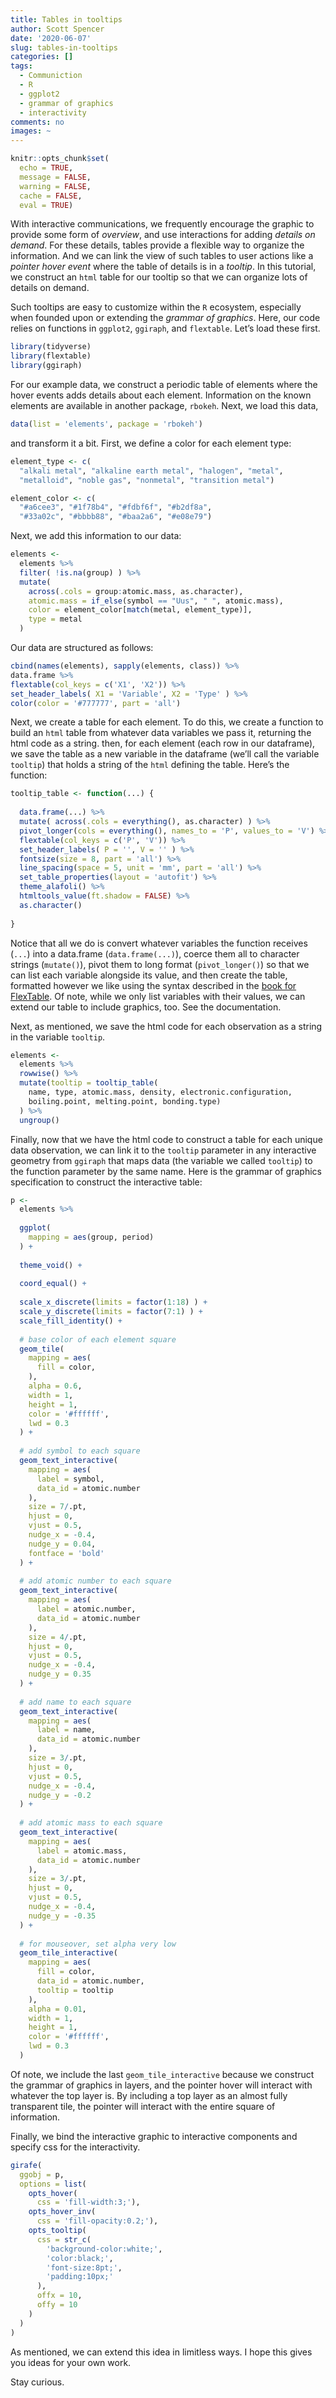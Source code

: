 ```yaml
---
title: Tables in tooltips
author: Scott Spencer
date: '2020-06-07'
slug: tables-in-tooltips
categories: []
tags:
  - Communiction
  - R
  - ggplot2
  - grammar of graphics
  - interactivity
comments: no
images: ~
---
```


```r
knitr::opts_chunk$set(
  echo = TRUE, 
  message = FALSE, 
  warning = FALSE, 
  cache = FALSE, 
  eval = TRUE)
```

With interactive communications, we frequently encourage the graphic to provide some form of *overview*, and use interactions for adding *details on demand*. For these details, tables provide a flexible way to organize the information. And we can link the view of such tables to user actions like a *pointer hover event* where the table of details is in a *tooltip*. In this tutorial, we construct an `html` table for our tooltip so that we can organize lots of details on demand.

Such tooltips are easy to customize within the `R` ecosystem, especially when founded upon or extending the *grammar of graphics*. Here, our code relies on functions in `ggplot2`, `ggiraph`, and `flextable`. Let's load these first.

```r
library(tidyverse)
library(flextable)
library(ggiraph)
```

For our example data, we construct a periodic table of elements where the hover events adds details about each element. Information on the known elements are available in another package, `rbokeh`. Next, we load this data, 

```r
data(list = 'elements', package = 'rbokeh')
```

and transform it a bit. First, we define a color for each element type:

```r
element_type <- c(
  "alkali metal", "alkaline earth metal", "halogen", "metal", 
  "metalloid", "noble gas", "nonmetal", "transition metal")

element_color <- c(
  "#a6cee3", "#1f78b4", "#fdbf6f", "#b2df8a", 
  "#33a02c", "#bbbb88", "#baa2a6", "#e08e79")
```

Next, we add this information to our data:

```r
elements <- 
  elements %>%
  filter( !is.na(group) ) %>%
  mutate(
    across(.cols = group:atomic.mass, as.character),
    atomic.mass = if_else(symbol == "Uus", " ", atomic.mass),
    color = element_color[match(metal, element_type)],
    type = metal
  )
```

Our data are structured as follows:

```r
cbind(names(elements), sapply(elements, class)) %>% 
data.frame %>% 
flextable(col_keys = c('X1', 'X2')) %>%
set_header_labels( X1 = 'Variable', X2 = 'Type' ) %>%
color(color = '#777777', part = 'all')
```

Next, we create a table for each element. To do this, we create a function to build an `html` table from whatever data variables we pass it, returning the html code as a string. then, for each element (each row in our dataframe), we save the table as a new variable in the dataframe (we'll call the variable `tooltip`) that holds a string of the `html` defining the table. Here's the function:

```r
tooltip_table <- function(...) {
  
  data.frame(...) %>% 
  mutate( across(.cols = everything(), as.character) ) %>%
  pivot_longer(cols = everything(), names_to = 'P', values_to = 'V') %>%
  flextable(col_keys = c('P', 'V')) %>%
  set_header_labels( P = '', V = '' ) %>%
  fontsize(size = 8, part = 'all') %>%
  line_spacing(space = 5, unit = 'mm', part = 'all') %>%
  set_table_properties(layout = 'autofit') %>%
  theme_alafoli() %>%
  htmltools_value(ft.shadow = FALSE) %>%
  as.character()
  
}
```

Notice that all we do is convert whatever variables the function receives (`...`) into a data.frame (`data.frame(...)`), coerce them all to character strings (`mutate()`), pivot them to long format (`pivot_longer()`) so that we can list each variable alongside its value, and then create the table, formatted however we like using the syntax described in the [book for FlexTable](https://ardata-fr.github.io/flextable-book/). Of note, while we only list variables with their values, we can extend our table to include graphics, too. See the documentation.

Next, as mentioned, we save the html code for each observation as a string in the variable `tooltip`.

```r
elements <- 
  elements %>%
  rowwise() %>%
  mutate(tooltip = tooltip_table( 
    name, type, atomic.mass, density, electronic.configuration, 
    boiling.point, melting.point, bonding.type) 
  ) %>%
  ungroup()
```

Finally, now that we have the html code to construct a table for each unique data observation, we can link it to the `tooltip` parameter in any interactive geometry from `ggiraph` that maps data (the variable we called `tooltip`) to the function parameter by the same name. Here is the grammar of graphics specification to construct the interactive table:

```r
p <- 
  elements %>%
  
  ggplot(
    mapping = aes(group, period)
  ) +
  
  theme_void() +
  
  coord_equal() +
  
  scale_x_discrete(limits = factor(1:18) ) +
  scale_y_discrete(limits = factor(7:1) ) +
  scale_fill_identity() +
  
  # base color of each element square
  geom_tile(
    mapping = aes(
      fill = color,
    ),
    alpha = 0.6,
    width = 1,
    height = 1,
    color = '#ffffff',
    lwd = 0.3
  ) +
  
  # add symbol to each square
  geom_text_interactive(
    mapping = aes(
      label = symbol,
      data_id = atomic.number
    ),
    size = 7/.pt,
    hjust = 0,
    vjust = 0.5,
    nudge_x = -0.4,
    nudge_y = 0.04,
    fontface = 'bold'
  ) +
  
  # add atomic number to each square
  geom_text_interactive(
    mapping = aes(
      label = atomic.number,
      data_id = atomic.number
    ),
    size = 4/.pt,
    hjust = 0,
    vjust = 0.5,
    nudge_x = -0.4,
    nudge_y = 0.35
  ) +
  
  # add name to each square
  geom_text_interactive(
    mapping = aes(
      label = name,
      data_id = atomic.number
    ),
    size = 3/.pt,
    hjust = 0,
    vjust = 0.5,
    nudge_x = -0.4,
    nudge_y = -0.2
  ) +
  
  # add atomic mass to each square
  geom_text_interactive(
    mapping = aes(
      label = atomic.mass,
      data_id = atomic.number
    ),
    size = 3/.pt,
    hjust = 0,
    vjust = 0.5,
    nudge_x = -0.4,
    nudge_y = -0.35
  ) +
  
  # for mouseover, set alpha very low
  geom_tile_interactive(
    mapping = aes(
      fill = color,
      data_id = atomic.number,
      tooltip = tooltip
    ),
    alpha = 0.01,
    width = 1,
    height = 1,
    color = '#ffffff',
    lwd = 0.3
  )
```

Of note, we include the last `geom_tile_interactive` because we construct the grammar of graphics in layers, and the pointer hover will interact with whatever the top layer is. By including a top layer as an almost fully transparent tile, the pointer will interact with the entire square of information.

Finally, we bind the interactive graphic to interactive components and specify css for the interactivity.

```r
girafe(
  ggobj = p,
  options = list(
    opts_hover(
      css = 'fill-width:3;'),
    opts_hover_inv(
      css = 'fill-opacity:0.2;'),
    opts_tooltip(
      css = str_c(
        'background-color:white;',
        'color:black;',
        'font-size:8pt;',
        'padding:10px;'
      ),
      offx = 10,
      offy = 10
    )
  )
)
```

As mentioned, we can extend this idea in limitless ways. I hope this gives you ideas for your own work.

Stay curious.
